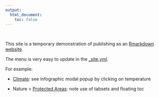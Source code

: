 ```yaml
---
output:
  html_document:
    toc: false
---
```


<br>

This site is a temporary demonstration of publishing as an [Rmarkdown website](https://bookdown.org/yihui/rmarkdown/rmarkdown-site.html#publishing-websites).

The menu is very easy to update in the [_site.yml]( https://github.com/marinebon/fk-iea_tmp/blob/master/_site.yml).

For example:

- [Climate](./climate.html): see infographic modal popup by clicking on temperature

- Nature > [Protected Areas](n_mpa.html): note use of tabsets and floating toc


